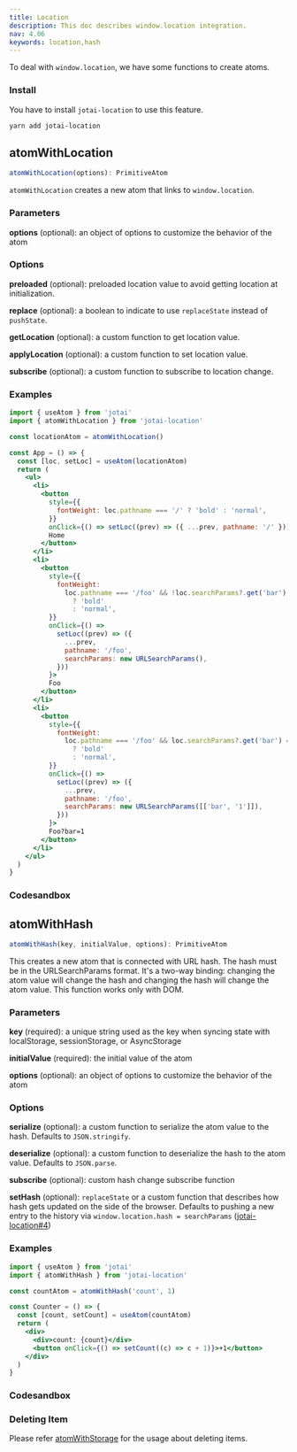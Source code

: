```yaml
---
title: Location
description: This doc describes window.location integration.
nav: 4.06
keywords: location,hash
---
```


To deal with `window.location`, we have some functions to create atoms.

### Install

You have to install `jotai-location` to use this feature.

```
yarn add jotai-location
```

## atomWithLocation

```js
atomWithLocation(options): PrimitiveAtom
```

`atomWithLocation` creates a new atom that links to `window.location`.

### Parameters

**options** (optional): an object of options to customize the behavior of the atom

### Options

**preloaded** (optional): preloaded location value to avoid getting location at initialization.

**replace** (optional): a boolean to indicate to use `replaceState` instead of `pushState`.

**getLocation** (optional): a custom function to get location value.

**applyLocation** (optional): a custom function to set location value.

**subscribe** (optional): a custom function to subscribe to location change.

### Examples

```jsx
import { useAtom } from 'jotai'
import { atomWithLocation } from 'jotai-location'

const locationAtom = atomWithLocation()

const App = () => {
  const [loc, setLoc] = useAtom(locationAtom)
  return (
    <ul>
      <li>
        <button
          style={{
            fontWeight: loc.pathname === '/' ? 'bold' : 'normal',
          }}
          onClick={() => setLoc((prev) => ({ ...prev, pathname: '/' }))}>
          Home
        </button>
      </li>
      <li>
        <button
          style={{
            fontWeight:
              loc.pathname === '/foo' && !loc.searchParams?.get('bar')
                ? 'bold'
                : 'normal',
          }}
          onClick={() =>
            setLoc((prev) => ({
              ...prev,
              pathname: '/foo',
              searchParams: new URLSearchParams(),
            }))
          }>
          Foo
        </button>
      </li>
      <li>
        <button
          style={{
            fontWeight:
              loc.pathname === '/foo' && loc.searchParams?.get('bar') === '1'
                ? 'bold'
                : 'normal',
          }}
          onClick={() =>
            setLoc((prev) => ({
              ...prev,
              pathname: '/foo',
              searchParams: new URLSearchParams([['bar', '1']]),
            }))
          }>
          Foo?bar=1
        </button>
      </li>
    </ul>
  )
}
```

### Codesandbox

<CodeSandbox id="kism55" />

## atomWithHash

```js
atomWithHash(key, initialValue, options): PrimitiveAtom
```

This creates a new atom that is connected with URL hash.
The hash must be in the URLSearchParams format.
It's a two-way binding: changing the atom value will change the hash and
changing the hash will change the atom value.
This function works only with DOM.

### Parameters

**key** (required): a unique string used as the key when syncing state with localStorage, sessionStorage, or AsyncStorage

**initialValue** (required): the initial value of the atom

**options** (optional): an object of options to customize the behavior of the atom

### Options

**serialize** (optional): a custom function to serialize the atom value to the hash. Defaults to `JSON.stringify`.

**deserialize** (optional): a custom function to deserialize the hash to the atom value. Defaults to `JSON.parse`.

**subscribe** (optional): custom hash change subscribe function

**setHash** (optional): `replaceState` or a custom function that describes how hash gets updated on the side of the browser. Defaults to pushing a new entry to the history via `window.location.hash = searchParams` ([jotai-location#4](https://github.com/jotaijs/jotai-location/pull/4))

### Examples

```jsx
import { useAtom } from 'jotai'
import { atomWithHash } from 'jotai-location'

const countAtom = atomWithHash('count', 1)

const Counter = () => {
  const [count, setCount] = useAtom(countAtom)
  return (
    <div>
      <div>count: {count}</div>
      <button onClick={() => setCount((c) => c + 1)}>+1</button>
    </div>
  )
}
```

### Codesandbox

<CodeSandbox id="2mocd1" />

### Deleting Item

Please refer [atomWithStorage](../utilities/storage.mdx)
for the usage about deleting items.
